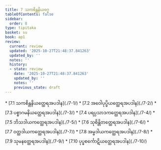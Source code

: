 ```yaml
---
title: 7 သကစိန္တနိယဝဂ္ဂ
tableOfContents: false
sidebar:
  order: 8
type: tipitaka
basket: su
book: ap1
review:
  current: review
  updated: '2025-10-27T21:48:37.841263'
  updated_by: ''
  notes: ''
  history:
  - state: review
    date: '2025-10-27T21:48:37.841263'
    updated_by: ''
    notes: ''
    previous_state: draft
---
```



<ReviewStatus review={frontmatter.review} showDetails={true} />

<HypothesisAnnotation frontmatter={frontmatter} />

<DynamicBreadcrumb />



<TableOfContents book="ap1" section="7">
* [7.1 သကစိန္တနိယတ္ထေရအပဒါန](./7-1/)
* [7.2 အဝေါပုပ္ဖိယတ္ထေရအပဒါန](./7-2/)
* [7.3 ပစ္စာဂမနိယတ္ထေရအပဒါန](./7-3/)
* [7.4 ပရပ္ပသာဒကတ္ထေရအပဒါန](./7-4/)
* [7.5 ဘိသဒါယကတ္ထေရအပဒါန](./7-5/)
* [7.6 သုစိန္တိတတ္ထေရအပဒါန](./7-6/)
* [7.7 ဝတ္ထဒါယကတ္ထေရအပဒါန](./7-7/)
* [7.8 အမ္ဗဒါယကတ္ထေရအပဒါန](./7-8/)
* [7.9 သုမနတ္ထေရအပဒါန](./7-9/)
* [7.10 ပုပ္ဖစင်္ကောဋိယတ္ထေရအပဒါန](./7-10/)
</TableOfContents>